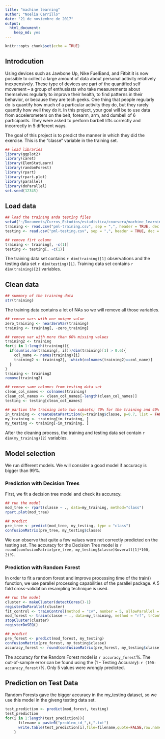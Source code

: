 ```yaml
---
title: "machine learning"
author: "Noelia Carrillo"
date: "21 de noviembre de 2017"
output: 
  html_document: 
    keep_md: yes
---
```


```r
knitr::opts_chunk$set(echo = TRUE)
```

## Introdcution

Using devices such as Jawbone Up, Nike FuelBand, and Fitbit it is now possible to collect a large amount of data about personal activity relatively inexpensively. These type of devices are part of the quantified self movement – a group of enthusiasts who take measurements about themselves regularly to improve their health, to find patterns in their behavior, or because they are tech geeks. One thing that people regularly do is quantify how much of a particular activity they do, but they rarely quantify how well they do it. In this project, your goal will be to use data from accelerometers on the belt, forearm, arm, and dumbell of 6 participants. They were asked to perform barbell lifts correctly and incorrectly in 5 different ways.

The goal of this project is to predict the manner in which they did the exercise. This is the “classe” variable in the training set. 

```r
## load libraries
library(ggplot2)
library(caret)
library(ElemStatLearn)
library(randomForest)
library(rpart)
library(rpart.plot)
library(parallel)
library(doParallel)
set.seed(12345)
```

## Load data

```r
## load the training anda testing files
setwd("~/Documents/Curros_Estudios/estadistica/coursera/machine_learning")
training <- read.csv("pml-training.csv", sep = ",", header = TRUE, dec = ".", na.strings=c("NA","#DIV/0!",""))
testing <- read.csv("pml-testing.csv", sep = ",", header = TRUE, dec = ".", na.strings=c("NA","#DIV/0!",""))

## remove firt column
training <- training[, -c(1)]
testing <- testing[, -c(1)]

```

The training data set contains `r dim(training)[1]` observations and the testing data set `r dim(testing)[1]`. Training data set contains `r dim(training)[2]` variables.

## Clean data

```r
## summary of the training data
str(training)
```

The training data contains a lot of NAs so we will remove all those variables.

```r
## remove vars with one unique value
zero_training <- nearZeroVar(training)
training <- training[, -zero_training]

## remove var with more than 60% missing values
training2 <- training
for(i in 1:length(training)){
  if(sum(is.na(training[, i]))/dim(training)[1] > 0.6){
    col_name <- names(training)[i]
    training2 <- training2[, -which(colnames(training2)==col_name)]
  }
}
training <- training2
remove(training2)

## remove same columns from testing data set
clean_col_names <- colnames(training)
clean_col_names <- clean_col_names[-length(clean_col_names)]
testing <- testing[clean_col_names]

## partion the training into two subsets; 70% for the training and 40% for the testing
in_training <- createDataPartition(y=training$classe, p=0.7, list = FALSE)
my_training <- training[in_training, ]
my_testing <- training[-in_training, ]
```

After the cleaning process, the training and testing data set contain `r dim(my_training)[2]` variables. 

## Model selection
We run different models. We will consider a good model if accuracy is bigger than 99%.

### Prediction with Decision Trees

First, we fit a decision tree model and check its accuracy.

```r
## run the model
mod_tree <- rpart(classe ~ ., data=my_training, method="class")
rpart.plot(mod_tree)

## predict
pre_tree <- predict(mod_tree, my_testing, type = "class")
confusionMatrix(pre_tree, my_testing$classe)

```

We can observe that quite a few values were not correctly predicted on the testing set. The accuracy for the Decision Tree model is `r round(confusionMatrix(pre_tree, my_testing$classe)$overall[1]*100, 2)`%.

### Prediction with Random Forest
In order to fit a random forest and improve processing time of the train() function, we use parallel processing capabilities of the parallel package. A 5 fold cross-validation resampling technique is used.

```r
## run the model
cluster <- makeCluster(detectCores()-1)
registerDoParallel(cluster)
fit_control <- trainControl(method = "cv", number = 5, allowParallel = TRUE)
mod_forest <- train(classe ~ ., data=my_training, method = "rf", trControl=fit_control)
stopCluster(cluster)
registerDoSEQ()

## predict
pre_forest <- predict(mod_forest, my_testing)
confusionMatrix(pre_forest, my_testing$classe)
accuracy_forest <- round(confusionMatrix(pre_forest, my_testing$classe)$overall[1]*100, 2)
```

The accuracy for the Random Forest model is `r accuracy_forest`%. The out-of-sample error can be found using the (1 - Testing Accurary): `r (100-accuracy_forest)`%. Only 5 values were wrongly predicted.

## Prediction on Test Data

Random Forests gave the bigger accuracy in the my_testing dataset, so we use this model in the giveng testing data set.

```r
test_prediction <- predict(mod_forest, testing)
test_prediction
for(i in 1:length(test_prediction)){
      filename = paste0("problem_id_",i,".txt")
      write.table(test_prediction[i],file=filename,quote=FALSE,row.names=FALSE,col.names=FALSE)
    }

```

